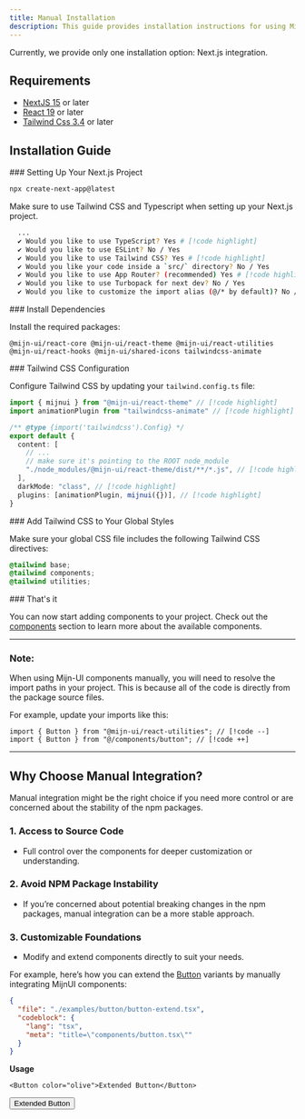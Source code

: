 ```yaml
---
title: Manual Installation
description: This guide provides installation instructions for using MijnUI components manually.
---
```



<Alert color="warning" title="Beta Notice">
  Currently, we provide only one installation option: Next.js integration.
</Alert>

## Requirements

- [NextJS 15](https://nextjs.org) or later
- [React 19](https://react.dev) or later
- [Tailwind Css 3.4](https://tailwindcss.com/) or later

## Installation Guide

<Steps>
  <Step>
  ### Setting Up Your Next.js Project

  ```bash title="bash"
  npx create-next-app@latest
  ```

  Make sure to use Tailwind CSS and Typescript when setting up your Next.js project.

  ```bash title="bash"
    ...
    ✔ Would you like to use TypeScript? Yes # [!code highlight]
    ✔ Would you like to use ESLint? No / Yes
    ✔ Would you like to use Tailwind CSS? Yes # [!code highlight]
    ✔ Would you like your code inside a `src/` directory? No / Yes
    ✔ Would you like to use App Router? (recommended) Yes # [!code highlight]
    ✔ Would you like to use Turbopack for next dev? No / Yes
    ✔ Would you like to customize the import alias (@/* by default)? No / Yes
  ```
  </Step>

  <Step>
  ### Install Dependencies

  Install the required packages:

  ```package-install
  @mijn-ui/react-core @mijn-ui/react-theme @mijn-ui/react-utilities @mijn-ui/react-hooks @mijn-ui/shared-icons tailwindcss-animate 
  ```
  </Step>

  <Step>
  ### Tailwind CSS Configuration

  Configure Tailwind CSS by updating your `tailwind.config.ts` file:

  ```ts title="tailwind.config.ts"
  import { mijnui } from "@mijn-ui/react-theme" // [!code highlight]
  import animationPlugin from "tailwindcss-animate" // [!code highlight]

  /** @type {import('tailwindcss').Config} */
  export default {
    content: [
      // ...
      // make sure it's pointing to the ROOT node_module
      "./node_modules/@mijn-ui/react-theme/dist/**/*.js", // [!code highlight]
    ],
    darkMode: "class", // [!code highlight]
    plugins: [animationPlugin, mijnui({})], // [!code highlight]
  }
  ```
  </Step>

  <Step>
  ### Add Tailwind CSS to Your Global Styles

  Make sure your global CSS file includes the following Tailwind CSS directives:

  ```css title="global.css"
  @tailwind base;
  @tailwind components;
  @tailwind utilities;
  ```
  </Step>

  <Step>
  ### That's it

  You can now start adding components to your project. Check out the [components](/docs/components/accordion) section to learn more about the available components.
  </Step>
</Steps>

---

### Note:

When using Mijn-UI components manually, you will need to resolve the import paths in your project. This is because all of the code is directly from the package source files.

For example, update your imports like this:

```tsx
import { Button } from "@mijn-ui/react-utilities"; // [!code --]
import { Button } from "@/components/button"; // [!code ++]
```

---

## Why Choose Manual Integration?

Manual integration might be the right choice if you need more control or are concerned about the stability of the npm packages.

### 1. **Access to Source Code**

- Full control over the components for deeper customization or understanding.

### 2. **Avoid NPM Package Instability**

- If you’re concerned about potential breaking changes in the npm packages, manual integration can be a more stable approach.

### 3. **Customizable Foundations**

- Modify and extend components directly to suit your needs.

For example, here’s how you can extend the [Button](/docs/components/button) variants by manually integrating MijnUI components:

```json doc-gen:file
{
  "file": "./examples/button/button-extend.tsx",
  "codeblock": {
    "lang": "tsx",
    "meta": "title=\"components/button.tsx\""
  }
}
```

**Usage**

```tsx
<Button color="olive">Extended Button</Button>
```

<PreviewWrapper className="min-h-28">
  <Button color="olive">Extended Button</Button>
</PreviewWrapper>
